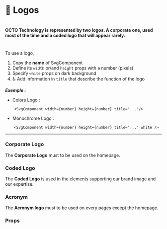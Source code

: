 


<Meta title="⚛️Atoms|💎 Logos" />

# 💎 Logos

#

#

#### OCTO Technology is represented by two logos. A corporate one, used most of the time and a coded logo that will appear rarely.

#

To use a logo,

1. Copy the **name** of SvgComponent
2. Define its `width` or/and `height` props with a number (pixels)
3. Specify `white` props on dark background
4. ♿ Add information in `title` that describe the function of the logo

**_Exemple :_**

- Colors Logo :

```
    <SvgComponent width={number} height={number} title="..."/>

```

- Monochrome Logo :

```
    <SvgComponent width={number} height={number} title="..." white />
```

---

### Corporate Logo

The **Corporate Logo** must to be used on the homepage.

<Preview>
  <Story name="Corporate Logo">
    <div>
      <Corporate width={100} height={100} />
      <Corporate className="background" width={100} height={100} white />
    </div>
  </Story>
</Preview>

### Coded Logo

The **Coded Logo** is used in the elements supporting our brand image and our expertise.

<Preview>
  <Story name="Coded Logo">
    <div>
      <Coded width={100} height={100} />
      <Coded className="background" width={100} height={100} white />
    </div>
  </Story>
</Preview>

### Acronym

The **Acronym logo** must to be used on every pages except the homepage.

<Preview>
  <Story name="Acronym">
    <div>
      <Acronym width={100} height={100} />
      <Acronym className="background" width={100} height={100} white />
    </div>
  </Story>
</Preview>

### Props

<Props of={Acronym} />
